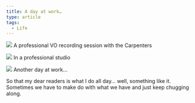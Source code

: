 ```yaml
---
title: A day at work…
type: article
tags:
  - Life
---
```


![](/myblogpics/bennett-vo.jpg)
A professional VO recording session with the Carpenters

![](/myblogpics/logan-vo.jpg)
In a professional studio

![](/myblogpics/peyton-vo.jpg)
Another day at work…

So that my dear readers is what I do all day… well, something like it. Sometimes we have to make do with what we have and just keep chugging along.
